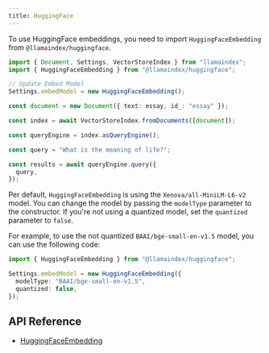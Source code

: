 ```yaml
---
title: HuggingFace
---
```


To use HuggingFace embeddings, you need to import `HuggingFaceEmbedding` from `@llamaindex/huggingface`.

```ts
import { Document, Settings, VectorStoreIndex } from "llamaindex";
import { HuggingFaceEmbedding } from "@llamaindex/huggingface";

// Update Embed Model
Settings.embedModel = new HuggingFaceEmbedding();

const document = new Document({ text: essay, id_: "essay" });

const index = await VectorStoreIndex.fromDocuments([document]);

const queryEngine = index.asQueryEngine();

const query = "What is the meaning of life?";

const results = await queryEngine.query({
  query,
});
```

Per default, `HuggingFaceEmbedding` is using the `Xenova/all-MiniLM-L6-v2` model. You can change the model by passing the `modelType` parameter to the constructor.
If you're not using a quantized model, set the `quantized` parameter to `false`.

For example, to use the not quantized `BAAI/bge-small-en-v1.5` model, you can use the following code:

```ts
import { HuggingFaceEmbedding } from "@llamaindex/huggingface";

Settings.embedModel = new HuggingFaceEmbedding({
  modelType: "BAAI/bge-small-en-v1.5",
  quantized: false,
});
```

## API Reference

- [HuggingFaceEmbedding](/docs/api/classes/HuggingFaceEmbedding)
